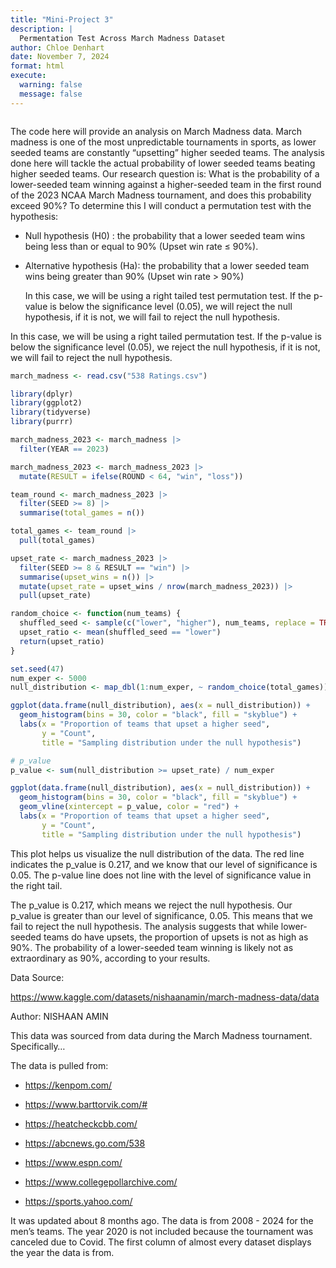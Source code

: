 ```yaml
---
title: "Mini-Project 3"
description: |
  Permentation Test Across March Madness Dataset
author: Chloe Denhart
date: November 7, 2024
format: html
execute: 
  warning: false
  message: false
---
```


![]()

The code here will provide an analysis on March Madness data. March madness is one of the most unpredictable tournaments in sports, as lower seeded teams are constantly "upsetting" higher seeded teams. The analysis done here will tackle the actual probability of lower seeded teams beating higher seeded teams. Our research question is: What is the probability of a lower-seeded team winning against a higher-seeded team in the first round of the 2023 NCAA March Madness tournament, and does this probability exceed 90%? To determine this I will conduct a permutation test with the hypothesis:

-   Null hypothesis (H0) : the probability that a lower seeded team wins being less than or equal to 90% (Upset win rate ≤ 90%).

-   Alternative hypothesis (Ha): the probability that a lower seeded team wins being greater than 90% (Upset win rate \> 90%)

    In this case, we will be using a right tailed test permutation test. If the p-value is below the significance level (0.05), we will reject the null hypothesis, if it is not, we will fail to reject the null hypothesis.

In this case, we will be using a right tailed permutation test. If the p-value is below the significance level (0.05), we reject the null hypothesis, if it is not, we will fail to reject the null hypothesis.

```r
march_madness <- read.csv("538 Ratings.csv")

```

```r
library(dplyr)
library(ggplot2)
library(tidyverse)
library(purrr)
```

```r
march_madness_2023 <- march_madness |>
  filter(YEAR == 2023)
```

```r
march_madness_2023 <- march_madness_2023 |>
  mutate(RESULT = ifelse(ROUND < 64, "win", "loss"))
```

```r
team_round <- march_madness_2023 |>
  filter(SEED >= 8) |>
  summarise(total_games = n())
```

```r
total_games <- team_round |> 
  pull(total_games)
```

```r
upset_rate <- march_madness_2023 |>
  filter(SEED >= 8 & RESULT == "win") |>
  summarise(upset_wins = n()) |>
  mutate(upset_rate = upset_wins / nrow(march_madness_2023)) |>
  pull(upset_rate)
```

```r
random_choice <- function(num_teams) {
  shuffled_seed <- sample(c("lower", "higher"), num_teams, replace = TRUE, prob = c(0.1, 0.9))
  upset_ratio <- mean(shuffled_seed == "lower")
  return(upset_ratio)
}
```

```r
set.seed(47)
num_exper <- 5000
null_distribution <- map_dbl(1:num_exper, ~ random_choice(total_games))
```

```r
ggplot(data.frame(null_distribution), aes(x = null_distribution)) + 
  geom_histogram(bins = 30, color = "black", fill = "skyblue") +
  labs(x = "Proportion of teams that upset a higher seed", 
       y = "Count",
       title = "Sampling distribution under the null hypothesis")

```

```r
# p_value
p_value <- sum(null_distribution >= upset_rate) / num_exper
```

```r
ggplot(data.frame(null_distribution), aes(x = null_distribution)) + 
  geom_histogram(bins = 30, color = "black", fill = "skyblue") +
  geom_vline(xintercept = p_value, color = "red") + 
  labs(x = "Proportion of teams that upset a higher seed", 
       y = "Count",
       title = "Sampling distribution under the null hypothesis")
```

This plot helps us visualize the null distribution of the data. The red line indicates the p_value is 0.217, and we know that our level of significance is 0.05. The p-value line does not line with the level of significance value in the right tail.

The p_value is 0.217, which means we reject the null hypothesis. Our p_value is greater than our level of significance, 0.05. This means that we fail to reject the null hypothesis. The analysis suggests that while lower-seeded teams do have upsets, the proportion of upsets is not as high as 90%. The probability of a lower-seeded team winning is likely not as extraordinary as 90%, according to your results.

Data Source:

<https://www.kaggle.com/datasets/nishaanamin/march-madness-data/data>

Author: NISHAAN AMIN

This data was sourced from data during the March Madness tournament. Specifically...

The data is pulled from:

-   <https://kenpom.com/>

-   <https://www.barttorvik.com/#>

-   <https://heatcheckcbb.com/>

-   <https://abcnews.go.com/538>

-   <https://www.espn.com/>

-   <https://www.collegepollarchive.com/>

-   <https://sports.yahoo.com/>

It was updated about 8 months ago. The data is from 2008 - 2024 for the men's teams. The year 2020 is not included because the tournament was canceled due to Covid. The first column of almost every dataset displays the year the data is from.
